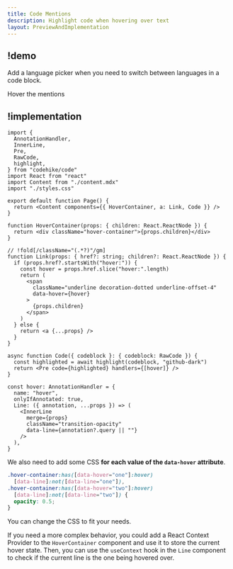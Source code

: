 ```yaml
---
title: Code Mentions
description: Highlight code when hovering over text
layout: PreviewAndImplementation
---
```


## !demo

Add a language picker when you need to switch between languages in a code block.

<Demo name="hover" content="content.mdx">
  Hover the mentions
</Demo>

## !implementation

```tsx code.tsx -c
import {
  AnnotationHandler,
  InnerLine,
  Pre,
  RawCode,
  highlight,
} from "codehike/code"
import React from "react"
import Content from "./content.mdx"
import "./styles.css"

export default function Page() {
  return <Content components={{ HoverContainer, a: Link, Code }} />
}

function HoverContainer(props: { children: React.ReactNode }) {
  return <div className="hover-container">{props.children}</div>
}

// !fold[/className="(.*?)"/gm]
function Link(props: { href?: string; children?: React.ReactNode }) {
  if (props.href?.startsWith("hover:")) {
    const hover = props.href.slice("hover:".length)
    return (
      <span
        className="underline decoration-dotted underline-offset-4"
        data-hover={hover}
      >
        {props.children}
      </span>
    )
  } else {
    return <a {...props} />
  }
}

async function Code({ codeblock }: { codeblock: RawCode }) {
  const highlighted = await highlight(codeblock, "github-dark")
  return <Pre code={highlighted} handlers={[hover]} />
}

const hover: AnnotationHandler = {
  name: "hover",
  onlyIfAnnotated: true,
  Line: ({ annotation, ...props }) => (
    <InnerLine
      merge={props}
      className="transition-opacity"
      data-line={annotation?.query || ""}
    />
  ),
}
```

We also need to add some CSS **for each value of the `data-hover` attribute**.

```css styles.css
.hover-container:has([data-hover="one"]:hover)
  [data-line]:not([data-line="one"]),
.hover-container:has([data-hover="two"]:hover)
  [data-line]:not([data-line="two"]) {
  opacity: 0.5;
}
```

You can change the CSS to fit your needs.

If you need a more complex behavior, you could add a React Context Provider to the `HoverContainer` component and use it to store the current hover state. Then, you can use the `useContext` hook in the `Line` component to check if the current line is the one being hovered over.
